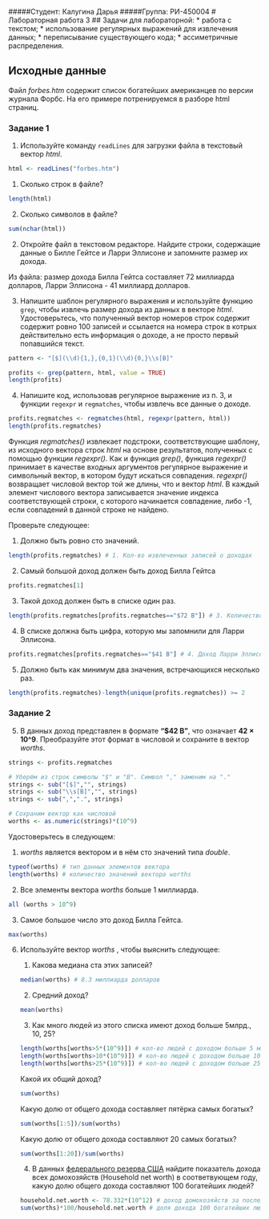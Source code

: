 #####Студент:  Калугина Дарья
#####Группа:   РИ-450004
# Лабораторная работа 3
## Задачи для лабораторной: 
* работа с текстом;
* использование регулярных выражений для извлечения данных;
* переписывание существующего кода;
* ассиметричные распределения.

## Исходные данные
Файл _forbes.htm_ содержит список богатейших американцев по версии журнала Форбс.
На его примере потренируемся в разборе html страниц.

### Задание 1
1. Используйте команду ``readLines`` для загрузки файла в текстовый вектор _html_.
```{r}
html <- readLines("forbes.htm")
```
   1. Сколько строк в файле?
```{r}
length(html)
```
   2. Сколько символов в файле?
```{r}
sum(nchar(html))
```
2. Откройте файл в текстовом редакторе. Найдите строки, содержащие данные о Билле Гейтсе и Ларри Эллисоне и запомните размер их дохода.

Из файла: размер дохода Билла Гейтса составляет 72 миллиарда долларов, Ларри Эллисона - 41 миллиард долларов.

3. Напишите шаблон регулярного выражения и используйте функцию ``grep``, чтобы извлечь размер дохода из данных в векторе _html_.
Удостоверьтесь, что полученный вектор номеров строк содержит содержит ровно 100 записей и ссылается на номера строк в котрых действительно есть
информация о доходе, а не просто первый попавшийся текст.

```{r}

pattern <- "[$](\\d){1,},{0,1}(\\d){0,}\\s[B]"

profits <- grep(pattern, html, value = TRUE)
length(profits)
```

4. Напишите код, использовав регулярное выражение из п. 3, и функции ``regexpr`` и ``regmatches``, чтобы извлечь все данные о доходе.

```{r}
profits.regmatches <- regmatches(html, regexpr(pattern, html))
length(profits.regmatches)
```

Функция _regmatches()_ извлекает подстроки, соответствующие шаблону, из исходного вектора строк _html_ на основе результатов, полученных с помощью функции _regexpr()_. Как и функция _grep()_, функция _regexpr()_ принимает в качестве входных аргументов регулярное выражение и символьный вектор, в котором будут искаться совпадения. _regexpr()_ возвращает числовой вектор той же длины, что и вектор _html_. В каждый элемент числового вектора записывается значение индекса соответствующей строки, с которого начинается совпадение, либо -1, если совпадений в данной строке не найдено. 

Проверьте следующее:
  
   1. Должно быть ровно сто значений.
```{r}
length(profits.regmatches) # 1. Кол-во извлеченных записей о доходах
```   
   2. Самый большой доход должен быть доход Билла Гейтса
```{r}
profits.regmatches[1]
```
   3. Такой доход должен быть в списке один раз.
```{r}
length(profits.regmatches[profits.regmatches=="$72 B"]) # 3. Количество повторений дохода Билла Гейтса
```   
   4. В списке должна быть цифра, которую мы запомнили для Ларри Эллисона.
```{r}
profits.regmatches[profits.regmatches=="$41 B"] # 4. Доход Ларри Эллисона
```   
   5. Должно быть как минимум два значения, встречающихся несколько раз.
```{r}
length(profits.regmatches)-length(unique(profits.regmatches)) >= 2
```

### Задание 2
5. В данных доход представлен в формате **"$42 B"**, что означает **42 × 10^9**.
Преобразуйте этот формат в числовой и сохраните в вектор _worths_. 

```{r}
strings <- profits.regmatches

# Уберём из строк символы "$" и "B". Символ "," заменим на "."
strings <- sub("[$]","", strings) 
strings <- sub("\\s[B]","", strings)
strings <- sub(",",".", strings)

# Сохраним вектор как числовой
worths <- as.numeric(strings)*(10^9)
```

Удостоверьтесь в следующем:
   
   1. _worths_ является вектором и в нём сто значений типа _double_.
```{r}
typeof(worths) # тип данных элементов вектора 
length(worths) # количество значений вектора worths
```
   2. Все элементы вектора _worths_ больше 1 миллиарда.
```{r}
all (worths > 10^9)
```
   3. Самое большое число это доход Билла Гейтса.
```{r}
max(worths)
```
6. Используйте вектор _worths_ , чтобы выяснить следующее:
   
   1. Какова медиана ста этих записей?
```{r}
median(worths) # 8.3 миллиарда долларов
```
   2. Средний доход?
```{r}
mean(worths)
```
   3. Как много людей из этого списка имеют доход больше 5млрд., 10, 25? 
```{r}
length(worths[worths>5*(10^9)]) # кол-во людей с доходом больше 5 млрд
length(worths[worths>10*(10^9)]) # кол-во людей с доходом больше 10 млрд
length(worths[worths>25*(10^9)]) # кол-во людей с доходом больше 25 млрд
```
    Какой их общий доход?
```{r}
sum(worths)
```
    Какую долю от общего дохода составляет пятёрка самых богатых?
```{r}
sum(worths[1:5])/sum(worths)
```
    Какую долю от общего дохода составляют 20 самых богатых?
```{r}
sum(worths[1:20])/sum(worths)
```
   4. В данных [федерального резерва США](https://www.federalreserve.gov/releases/z1/current/html/introductory_text.htm) найдите
   показатель дохода всех домохозяйств (Household net worth) в соответвующем году, какую долю
   общего дохода составляют 100 богатейших людей?
```{r}
household.net.worth <- 78.332*(10^12) # доход домохозяйств за последний квартал 2017 года
sum(worths)*100/household.net.worth # доля дохода 100 богатейших людей от общего дохода домохозяйств в процентах
```